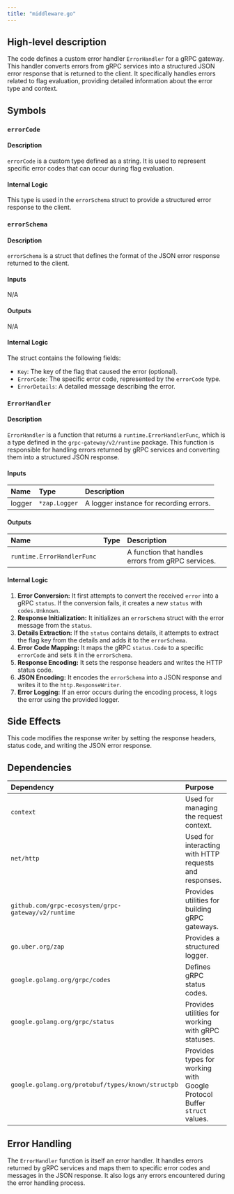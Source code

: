 ```yaml
---
title: "middleware.go"
---
```


## High-level description
The code defines a custom error handler `ErrorHandler` for a gRPC gateway. This handler converts errors from gRPC services into a structured JSON error response that is returned to the client. It specifically handles errors related to flag evaluation, providing detailed information about the error type and context.

## Symbols

### `errorCode`
#### Description
`errorCode` is a custom type defined as a string. It is used to represent specific error codes that can occur during flag evaluation.

#### Internal Logic
This type is used in the `errorSchema` struct to provide a structured error response to the client.

### `errorSchema`
#### Description
`errorSchema` is a struct that defines the format of the JSON error response returned to the client.

#### Inputs
N/A

#### Outputs
N/A

#### Internal Logic
The struct contains the following fields:
- `Key`: The key of the flag that caused the error (optional).
- `ErrorCode`: The specific error code, represented by the `errorCode` type.
- `ErrorDetails`: A detailed message describing the error.

### `ErrorHandler`
#### Description
`ErrorHandler` is a function that returns a `runtime.ErrorHandlerFunc`, which is a type defined in the `grpc-gateway/v2/runtime` package. This function is responsible for handling errors returned by gRPC services and converting them into a structured JSON response.

#### Inputs
| Name | Type | Description |
|:-----|:-----|:------------|
| logger | `*zap.Logger` | A logger instance for recording errors. |

#### Outputs
| Name | Type | Description |
|:-----|:-----|:------------|
| `runtime.ErrorHandlerFunc` |  | A function that handles errors from gRPC services. |

#### Internal Logic
1. **Error Conversion:** It first attempts to convert the received `error` into a gRPC `status`. If the conversion fails, it creates a new `status` with `codes.Unknown`.
2. **Response Initialization:** It initializes an `errorSchema` struct with the error message from the `status`.
3. **Details Extraction:** If the `status` contains details, it attempts to extract the flag key from the details and adds it to the `errorSchema`.
4. **Error Code Mapping:** It maps the gRPC `status.Code` to a specific `errorCode` and sets it in the `errorSchema`.
5. **Response Encoding:** It sets the response headers and writes the HTTP status code.
6. **JSON Encoding:** It encodes the `errorSchema` into a JSON response and writes it to the `http.ResponseWriter`.
7. **Error Logging:** If an error occurs during the encoding process, it logs the error using the provided logger.

## Side Effects
This code modifies the response writer by setting the response headers, status code, and writing the JSON error response.

## Dependencies
| Dependency | Purpose |
|:-----------|:--------|
| `context` | Used for managing the request context. |
| `net/http` | Used for interacting with HTTP requests and responses. |
| `github.com/grpc-ecosystem/grpc-gateway/v2/runtime` | Provides utilities for building gRPC gateways. |
| `go.uber.org/zap` | Provides a structured logger. |
| `google.golang.org/grpc/codes` | Defines gRPC status codes. |
| `google.golang.org/grpc/status` | Provides utilities for working with gRPC statuses. |
| `google.golang.org/protobuf/types/known/structpb` | Provides types for working with Google Protocol Buffer `struct` values. |

## Error Handling
The `ErrorHandler` function is itself an error handler. It handles errors returned by gRPC services and maps them to specific error codes and messages in the JSON response. It also logs any errors encountered during the error handling process.
